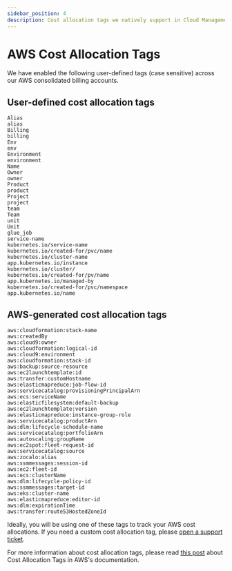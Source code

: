 ```yaml
---
sidebar_position: 4
description: Cost allocation tags we natively support in Cloud Management Platform
---
```


# AWS Cost Allocation Tags

We have enabled the following user-defined tags (case sensitive) across our AWS consolidated billing accounts.

## User-defined cost allocation tags

```
Alias
alias
Billing
billing
Env
env
Environment
environment
Name
Owner
owner
Product
product
Project
project
team
Team
unit
Unit
glue_job
service-name
kubernetes.io/service-name
kubernetes.io/created-for/pvc/name
kubernetes.io/cluster-name
app.kubernetes.io/instance
kubernetes.io/cluster/
kubernetes.io/created-for/pv/name
app.kubernetes.io/managed-by
kubernetes.io/created-for/pvc/namespace
app.kubernetes.io/name
```

## AWS-generated cost allocation tags

```
aws:cloudformation:stack-name
aws:createdBy
aws:cloud9:owner
aws:cloudformation:logical-id
aws:cloud9:environment
aws:cloudformation:stack-id
aws:backup:source-resource
aws:ec2launchtemplate:id
aws:transfer:customHostname
aws:elasticmapreduce:job-flow-id
aws:servicecatalog:provisioningPrincipalArn
aws:ecs:serviceName
aws:elasticfilesystem:default-backup
aws:ec2launchtemplate:version
aws:elasticmapreduce:instance-group-role
aws:servicecatalog:productArn
aws:dlm:lifecycle-schedule-name
aws:servicecatalog:portfolioArn
aws:autoscaling:groupName
aws:ec2spot:fleet-request-id
aws:servicecatalog:source
aws:zocalo:alias
aws:ssmmessages:session-id
aws:ec2:fleet-id
aws:ecs:clusterName
aws:dlm:lifecycle-policy-id
aws:ssmmessages:target-id
aws:eks:cluster-name
aws:elasticmapreduce:editor-id
aws:dlm:expirationTime
aws:transfer:route53HostedZoneId
```

Ideally, you will be using one of these tags to track your AWS cost allocations. If you need a custom cost allocation tag, please [open a support ticket](http://support.doit-intl.com).

For more information about cost allocation tags, please read [this post](https://docs.aws.amazon.com/awsaccountbilling/latest/aboutv2/cost-alloc-tags.html) about Cost Allocation Tags in AWS's documentation.
